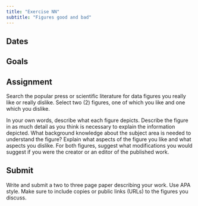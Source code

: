 ```yaml
---
title: "Exercise NN"
subtitle: "Figures good and bad"
---
```


## Dates {-}

## Goals {-}

## Assignment {-}

Search the popular press or scientific literature for data figures you really like or really dislike.
Select two (2) figures, one of which you like and one which you dislike.

In your own words, describe what each figure depicts.
Describe the figure in as much detail as you think is necessary to explain the information depicted.
What background knowledge about the subject area is needed to understand the figure?
Explain what aspects of the figure you like and what aspects you dislike.
For both figures, suggest what modifications you would suggest if you were the creator or an editor of the published work.

## Submit {-}

Write and submit a two to three page paper describing your work. 
Use APA style.
Make sure to include copies or public links (URLs) to the figures you discuss.
